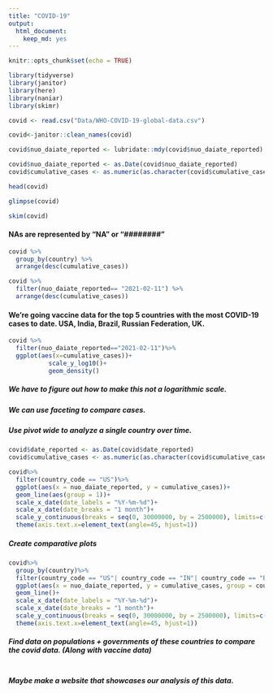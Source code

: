 ```yaml
---
title: "COVID-19"
output: 
  html_document: 
    keep_md: yes
---
```

```r
knitr::opts_chunk$set(echo = TRUE)
```

```r
library(tidyverse)
library(janitor)
library(here)
library(naniar)
library(skimr)
```



```r
covid <- read.csv("Data/WHO-COVID-19-global-data.csv")
```

```r
covid<-janitor::clean_names(covid)
```

```r
covid$nuo_daiate_reported <- lubridate::mdy(covid$nuo_daiate_reported)
```


```r
covid$nuo_daiate_reported <- as.Date(covid$nuo_daiate_reported)
covid$cumulative_cases <- as.numeric(as.character(covid$cumulative_cases))
```


```r
head(covid)
```
```r
glimpse(covid)
```
```r
skim(covid)
```
#### NAs are represented by "NA" or "########"



```r
covid %>% 
  group_by(country) %>% 
  arrange(desc(cumulative_cases))
```
```r
covid %>% 
  filter(nuo_daiate_reported== "2021-02-11") %>% 
  arrange(desc(cumulative_cases))
```
#### We're going vaccine data for the top 5 countries with the most COVID-19 cases to date.  USA, India, Brazil, Russian Federation, UK.

```r
covid %>%
  filter(nuo_daiate_reported=="2021-02-11")%>%
  ggplot(aes(x=cumulative_cases))+
           scale_y_log10()+
           geom_density()
```

##### We have to figure out how to make this not a logarithmic scale.

##### We can use faceting to compare cases.

##### Use pivot wide to analyze a single country over time.
```r
covid$date_reported <- as.Date(covid$date_reported)
covid$cumulative_cases <- as.numeric(as.character(covid$cumulative_cases))
```

```r
covid%>%
  filter(country_code == "US")%>%
  ggplot(aes(x = nuo_daiate_reported, y = cumulative_cases))+
  geom_line(aes(group = 1))+
  scale_x_date(date_labels = "%Y-%m-%d")+
  scale_x_date(date_breaks = "1 month")+
  scale_y_continuous(breaks = seq(0, 30000000, by = 2500000), limits=c(0, 30000000))+
  theme(axis.text.x=element_text(angle=45, hjust=1)) 
```

##### Create comparative plots
```r
covid%>%
  group_by(country)%>%
  filter(country_code == "US"| country_code == "IN"| country_code == "BR"| country_code == "RU"| country_code == "GB")%>%
  ggplot(aes(x = nuo_daiate_reported, y = cumulative_cases, group = country, color = country))+
  geom_line()+
  scale_x_date(date_labels = "%Y-%m-%d")+
  scale_x_date(date_breaks = "1 month")+
  scale_y_continuous(breaks = seq(0, 30000000, by = 2500000), limits=c(0, 30000000))+
  theme(axis.text.x=element_text(angle=45, hjust=1)) 
```

##### Find data on populations + governments of these countries to compare the covid data. (Along with vaccine data)
```r

```

##### Maybe make a website that showcases our analysis of this data.
